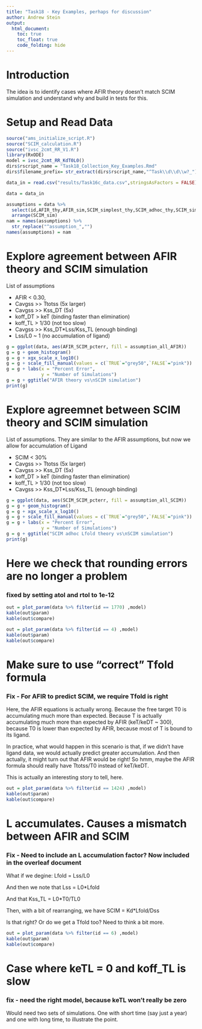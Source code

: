 ```yaml
---
title: "Task18 - Key Examples, perhaps for discussion"
author: Andrew Stein
output:
  html_document:
    toc: true
    toc_float: true
    code_folding: hide
---
```

# Introduction
The idea is to identify cases where AFIR theory doesn't match SCIM simulation and understand why and build in tests for this.

# Setup and Read Data
```r
source("ams_initialize_script.R")
source("SCIM_calculation.R")  
source("ivsc_2cmt_RR_V1.R")
library(RxODE)
model = ivsc_2cmt_RR_KdT0L0()
dirs$rscript_name = "Task18_Collection_Key_Examples.Rmd"
dirs$filename_prefix= str_extract(dirs$rscript_name,"^Task\\d\\d\\w?_")

data_in = read.csv("results/Task16c_data.csv",stringsAsFactors = FALSE)

data = data_in

assumptions = data %>%
  select(id,AFIR_thy,AFIR_sim,SCIM_simplest_thy,SCIM_adhoc_thy,SCIM_sim,starts_with("assumption")) %>%
  arrange(SCIM_sim)
nam = names(assumptions) %>%
  str_replace("^assumption_","")
names(assumptions) = nam
```
# Explore agreement between AFIR theory and SCIM simulation

List of assumptions

 * AFIR < 0.30,
 * Cavgss >> Ttotss (5x larger)
 * Cavgss >> Kss_DT (5x)
 * koff_DT > keT (binding faster than elimination)
 * koff_TL > 1/30 (not too slow)
 * Cavgss >> Kss_DT*Lss/Kss_TL (enough binding)
 * Lss/L0 ~ 1 (no accumulation of ligand)

```r
g = ggplot(data, aes(AFIR_SCIM_pcterr, fill = assumption_all_AFIR))
g = g + geom_histogram()
g = g + xgx_scale_x_log10()
g = g + scale_fill_manual(values = c(`TRUE`="grey50",`FALSE`="pink"))
g = g + labs(x = "Percent Error",
             y = "Number of Simulations")
g = g + ggtitle("AFIR theory vs\nSCIM simulation")
print(g)
```


# Explore agreemnet between SCIM theory and SCIM simulation

List of assumptions.  They are similar to the AFIR assumptions, but now we allow for accumulation of Ligand

 * SCIM < 30%
 * Cavgss >> Ttotss (5x larger)
 * Cavgss >> Kss_DT (5x)
 * koff_DT > keT (binding faster than elimination)
 * koff_TL > 1/30 (not too slow)
 * Cavgss >> Kss_DT*Lss/Kss_TL (enough binding)

```r
g = ggplot(data, aes(SCIM_SCIM_pcterr, fill = assumption_all_SCIM))
g = g + geom_histogram()
g = g + xgx_scale_x_log10()
g = g + scale_fill_manual(values = c(`TRUE`="grey50",`FALSE`="pink"))
g = g + labs(x = "Percent Error",
             y = "Number of Simulations")
g = g + ggtitle("SCIM adhoc Lfold theory vs\nSCIM simulation")
print(g)
```

# Here we check that rounding errors are no longer a problem
### fixed by setting atol and rtol to 1e-12

```r
out = plot_param(data %>% filter(id == 1770) ,model)
kable(out$param)
kable(out$compare)

out = plot_param(data %>% filter(id == 4) ,model)
kable(out$param)
kable(out$compare)

```

# Make sure to use "correct" Tfold formula

### Fix - For AFIR to predict SCIM, we require Tfold is right

Here, the AFIR equations is actually wrong.  Because the free target T0 is accumulating much more than expected.  Because T is actually accumulating much more than expected by AFIR (keT/keDT ~ 300), because T0 is lower than expected by AFIR, because most of T is bound to its ligand.

In practice, what would happen in this scenario is that, if we didn't have ligand data, we would actually predict greater accumulation.  And then actually, it might turn out that AFIR would be right!  So hmm, maybe the AFIR formula should really have Ttotss/T0 instead of keT/keDT.  

This is actually an interesting story to tell, here.

```r
out = plot_param(data %>% filter(id == 1424) ,model)
kable(out$param)
kable(out$compare)
```

# L accumulates.  Causes a mismatch between AFIR and SCIM  

### Fix - Need to include an L accumulation factor?  Now included in the overleaf document

What if we degine:
Lfold = Lss/L0

And then we note that
Lss = L0*Lfold

And that
Kss_TL = L0*T0/TL0

Then, with a bit of rearranging, we have
SCIM = Kd*Lfold/Dss

Is that right?  Or do we get a Tfold too?  Need to think a bit more.


```r
out = plot_param(data %>% filter(id == 6) ,model)
kable(out$param)
kable(out$compare)
```

# Case where keTL = 0 and koff_TL is slow
### fix - need the right model, because keTL won't really be zero

Would need two sets of simulations. One with short time (say just a year) and one with long time, to illustrate the point.
